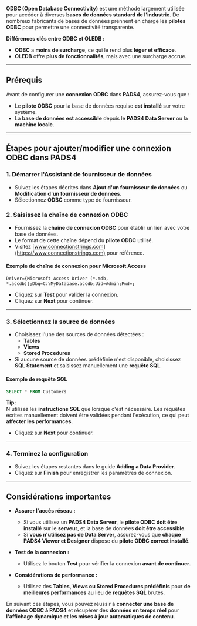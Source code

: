 **ODBC (Open Database Connectivity)** est une méthode largement utilisée pour accéder à diverses **bases de données standard de l'industrie**. De nombreux fabricants de bases de données prennent en charge les **pilotes ODBC** pour permettre une connectivité transparente.

**Différences clés entre ODBC et OLEDB :**

* **ODBC** a **moins de surcharge**, ce qui le rend plus **léger et efficace**.
* **OLEDB** offre **plus de fonctionnalités**, mais avec une surcharge accrue.

***

## **Prérequis**

Avant de configurer une **connexion ODBC** dans **PADS4**, assurez-vous que :

* Le **pilote ODBC** pour la base de données requise **est installé** sur votre système.
* La **base de données est accessible** depuis le **PADS4 Data Server** ou la **machine locale**.

***

## **Étapes pour ajouter/modifier une connexion ODBC dans PADS4**

### **1. Démarrer l'Assistant de fournisseur de données**

* Suivez les étapes décrites dans **Ajout d'un fournisseur de données** ou **Modification d'un fournisseur de données**.
* Sélectionnez **ODBC** comme type de fournisseur.

### **2. Saisissez la chaîne de connexion ODBC**

* Fournissez la **chaîne de connexion ODBC** pour établir un lien avec votre base de données.
* Le format de cette chaîne dépend du **pilote ODBC** utilisé.
* Visitez [www.connectionstrings.com](https://www.connectionstrings.com) pour référence.

#### **Exemple de chaîne de connexion pour Microsoft Access**

```plaintext
Driver={Microsoft Access Driver (*.mdb, *.accdb)};Dbq=C:\MyDatabase.accdb;Uid=Admin;Pwd=;
```

* Cliquez sur **Test** pour valider la connexion.
* Cliquez sur **Next** pour continuer.

***

### **3. Sélectionnez la source de données**

* Choisissez l'une des sources de données détectées :
  * **Tables**
  * **Views**
  * **Stored Procedures**
* Si aucune source de données prédéfinie n'est disponible, choisissez **SQL Statement** et saisissez manuellement une **requête SQL**.

#### **Exemple de requête SQL**

```sql
SELECT * FROM Customers
```

**Tip:**\
N'utilisez les **instructions SQL** que lorsque c'est nécessaire. Les requêtes écrites manuellement doivent être validées pendant l'exécution, ce qui peut **affecter les performances**.

* Cliquez sur **Next** pour continuer.

***

### **4. Terminez la configuration**

* Suivez les étapes restantes dans le guide **Adding a Data Provider**.
* Cliquez sur **Finish** pour enregistrer les paramètres de connexion.

***

## **Considérations importantes**

* **Assurer l'accès réseau :**
  * Si vous utilisez un **PADS4 Data Server**, le **pilote ODBC doit être installé** sur le **serveur**, et la base de données **doit être accessible**.
  * Si **vous n'utilisez pas de Data Server**, assurez-vous que **chaque PADS4 Viewer et Designer** dispose du **pilote ODBC correct installé**.

* **Test de la connexion :**
  * Utilisez le bouton **Test** pour vérifier la connexion **avant de continuer**.

* **Considérations de performance :**
  * Utilisez des **Tables, Views ou Stored Procedures prédéfinis** pour **de meilleures performances** au lieu de **requêtes SQL** brutes.

En suivant ces étapes, vous pouvez réussir à **connecter une base de données ODBC à PADS4** et récupérer des **données en temps réel** pour **l'affichage dynamique et les mises à jour automatiques de contenu**.

